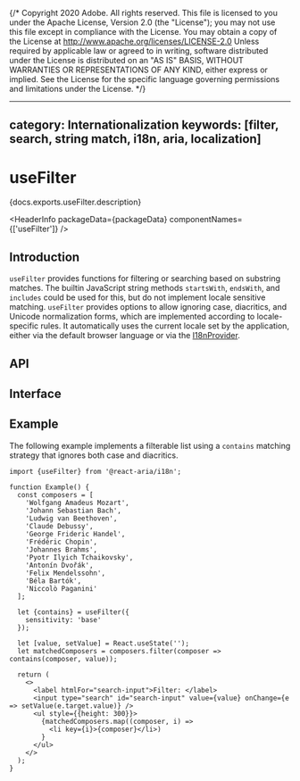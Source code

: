 {/* Copyright 2020 Adobe. All rights reserved.
This file is licensed to you under the Apache License, Version 2.0 (the "License");
you may not use this file except in compliance with the License. You may obtain a copy
of the License at http://www.apache.org/licenses/LICENSE-2.0
Unless required by applicable law or agreed to in writing, software distributed under
the License is distributed on an "AS IS" BASIS, WITHOUT WARRANTIES OR REPRESENTATIONS
OF ANY KIND, either express or implied. See the License for the specific language
governing permissions and limitations under the License. */}



---
category: Internationalization
keywords: [filter, search, string match, i18n, aria, localization]
---

# useFilter

<PageDescription>{docs.exports.useFilter.description}</PageDescription>

<HeaderInfo
  packageData={packageData}
  componentNames={['useFilter']} />

## Introduction

`useFilter` provides functions for filtering or searching based on substring matches. The builtin JavaScript
string methods `startsWith`, `endsWith`, and `includes` could be used for this, but do not implement locale
sensitive matching. `useFilter` provides options to allow ignoring case, diacritics, and Unicode normalization forms,
which are implemented according to locale-specific rules. It automatically uses the current locale set by the application,
either via the default browser language or via the [I18nProvider](I18nProvider.html).

## API

<FunctionAPI function={docs.exports.useFilter} links={docs.links} />

## Interface

<ClassAPI class={docs.links[docs.exports.useFilter.return.id]} links={docs.links} />

## Example

The following example implements a filterable list using a `contains` matching strategy that ignores both case
and diacritics.

```tsx example
import {useFilter} from '@react-aria/i18n';

function Example() {
  const composers = [
    'Wolfgang Amadeus Mozart',
    'Johann Sebastian Bach',
    'Ludwig van Beethoven',
    'Claude Debussy',
    'George Frideric Handel',
    'Frédéric Chopin',
    'Johannes Brahms',
    'Pyotr Ilyich Tchaikovsky',
    'Antonín Dvořák',
    'Felix Mendelssohn',
    'Béla Bartók',
    'Niccolò Paganini'
  ];

  let {contains} = useFilter({
    sensitivity: 'base'
  });

  let [value, setValue] = React.useState('');
  let matchedComposers = composers.filter(composer => contains(composer, value));

  return (
    <>
      <label htmlFor="search-input">Filter: </label>
      <input type="search" id="search-input" value={value} onChange={e => setValue(e.target.value)} />
      <ul style={{height: 300}}>
        {matchedComposers.map((composer, i) =>
          <li key={i}>{composer}</li>)
        }
      </ul>
    </>
  );
}
```
